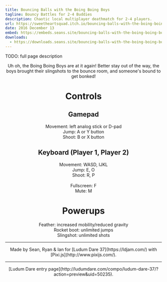 ```yaml
---
title: Bouncing Balls with the Boing Boing Boys
tagline: Bouncy Battles for 2-4 Buddies
description: Chaotic local multiplayer deathmatch for 2-4 players.
url: https://sweetheartsquad.itch.io/bouncing-balls-with-the-boing-boing-boys
date: 2016 December 13
embed: https://embeds.seans.site/bouncing-balls-with-the-boing-boing-boys/?click
downloads:
  - https://downloads.seans.site/bouncing-balls-with-the-boing-boing-boys/
---
```


TODO: full page description


<p style="text-align: center;">
	Uh oh, the Boing Boing Boys are at it again! Better stay out of the way, the boys brought their slingshots to the bounce room, and someone's bound to get bonked!
</p>
<h1 style="text-align: center;">Controls</h1>
<h2 style="text-align: center;">Gamepad</h2>
<p style="text-align: center;">
	Movement: left analog stick or D-pad
	<br>
	Jump: A or Y button
	<br>
	Shoot: B or X button
</p>
<h2 style="text-align: center;">Keyboard (Player 1, Player 2)</h2>
<p style="text-align: center;">
	Movement: WASD, IJKL
	<br>
	Jump: E, O
	<br>
	Shoot: R, P
	<br>
	<br>
	Fullscreen: F
	<br>
	Mute: M
</p>
<h1 style="text-align: center;">Powerups</h1>
<p style="text-align: center;">Feather: increased mobility/reduced gravity<br>
Rocket boot: unlimited jumps<br>
Slingshot: unlimited shots
</p>

---

<p style="text-align: center;">
	Made by Sean, Ryan &amp; Ian for [Ludum Dare 37](https://ldjam.com/) with [Pixi.js](http://www.pixijs.com/)<a></a>.
</p>

---

<p style="text-align: center;">
	[Ludum Dare entry page](http://ludumdare.com/compo/ludum-dare-37/?action=preview&uid=50235).
</p>
